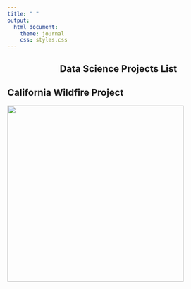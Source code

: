 ```yaml
---
title: " "
output: 
  html_document:
    theme: journal
    css: styles.css
---
```


<div style = "text-align: center;">
# Data Science Projects List
</div>

## California Wildfire Project
<div style = "text-align: left;">
[<img src="EED_pic.png" width="400" class="hover-img">](Final_Project_Alberts.html)
</div>
